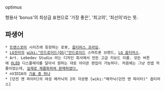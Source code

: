 optimus

형용사 'bonus'의 최상급 표현으로 '가장 좋은', '최고의', '최선의'라는 뜻.

== 파생어 ==
 * [[트랜스포머]] 시리즈에 등장하는 로봇, [[옵티머스 프라임]].
 * [[LG전자]]의 [[wiki:"안드로이드(OS)"안드로이드]] 스마트폰 브랜드, [[LG 옵티머스]].
 * Art. Lebedev Studio 라는 디자인 회사에서 만든 고급 키보드 이름. 모든 버튼에 [[OLED]] 디스플레이를 달아서 원하는 대로 아이콘 편집이 가능하다. 처음에는 그냥 컨셉 작품이었는데, [http://www.artlebedev.com/everything/optimus/maximus/ 실제로 제품화하여 판매하였다.] 
 * nVIDIA의 [[nVIDIA#s-2.6|기술 중 하나]] 
 * [던전 앤 파이터]의 여성 메카닉의 2차 각성명 [wiki:"메카닉(던전 앤 파이터)" 옵티머스]
